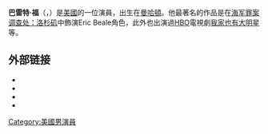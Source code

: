 {{Expand English|date=2018年9月}}
{{Unreferenced|time=2018-09-13T00:37:42+00:00}}

'''巴雷特·福'''（'''{{lang-en|Barrett Foa}}'''，{{bd|1977年|9月18日}}）是[[美國|美國]]的一位演員，出生在[[曼哈頓|曼哈頓]]。他最著名的作品是在[[海军罪案调查处：洛杉矶|海军罪案调查处：洛杉矶]]中飾演Eric Beale角色，此外也出演過[[HBO|HBO]]電視劇[[我家也有大明星|我家也有大明星]]等。 

== 外部链接 ==
{{Commonscat|Barrett Foa|巴雷特·福}}
* {{official website|http://www.barrettfoa.com}}{{en icon}}
* {{IMDb name|2625816}}
* {{IBDB name|90547}}
* {{Iobdb name|10540}}

{{Authority control}}
{{DEFAULTSORT:Barrett Foa}}
[[Category:美國男演員|Category:美國男演員]]